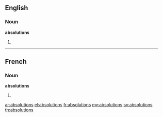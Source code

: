 ==English==

===Noun===
'''absolutions'''

# {{plural of|[[absolution]]}}

----

==French==

===Noun===
'''absolutions''' {{f|p}}

# {{plural of|[[absolution#French|absolution]]|lang=fr}}

[[ar:absolutions]]
[[el:absolutions]]
[[fr:absolutions]]
[[my:absolutions]]
[[sv:absolutions]]
[[th:absolutions]]